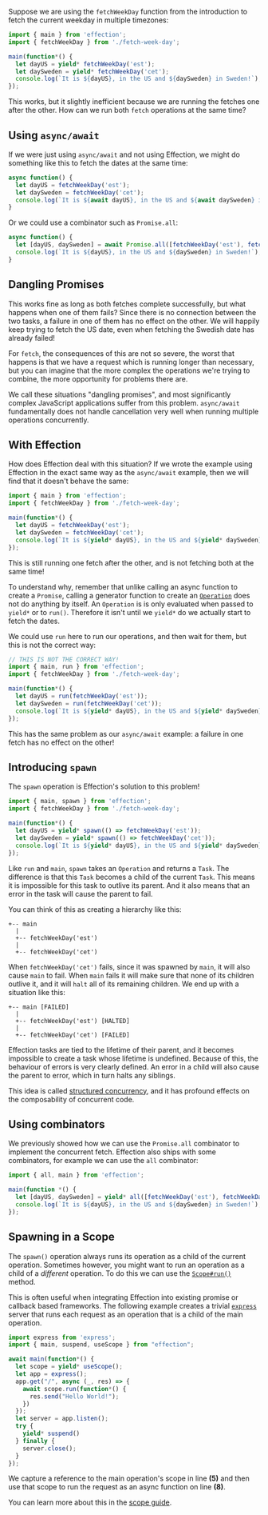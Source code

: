 Suppose we are using the `fetchWeekDay` function from the introduction to fetch the current weekday in multiple timezones:

``` javascript
import { main } from 'effection';
import { fetchWeekDay } from './fetch-week-day';

main(function*() {
  let dayUS = yield* fetchWeekDay('est');
  let daySweden = yield* fetchWeekDay('cet');
  console.log(`It is ${dayUS}, in the US and ${daySweden} in Sweden!`);
});
```

This works, but it slightly inefficient because we are running the fetches one
after the other. How can we run both `fetch` operations at the same time?

## Using `async/await`

If we were just using `async/await` and not using Effection, we might do
something like this to fetch the dates at the same time:

``` javascript
async function() {
  let dayUS = fetchWeekDay('est');
  let daySweden = fetchWeekDay('cet');
  console.log(`It is ${await dayUS}, in the US and ${await daySweden} in Sweden!`);
}
```

Or we could use a combinator such as `Promise.all`:

``` javascript
async function() {
  let [dayUS, daySweden] = await Promise.all([fetchWeekDay('est'), fetchWeekDay('cet')]);
  console.log(`It is ${dayUS}, in the US and ${daySweden} in Sweden!`);
}
```

## Dangling Promises

This works fine as long as both fetches complete successfully, but what happens
when one of them fails? Since there is no connection between the two tasks, a
failure in one of them has no effect on the other. We will happily keep trying
to fetch the US date, even when fetching the Swedish date has already failed!

For `fetch`, the consequences of this are not so severe, the worst that happens is
that we have a request which is running longer than necessary, but you can imagine
that the more complex the operations we're trying to combine, the more opportunity
for problems there are.

We call these situations "dangling promises", and most significantly complex
JavaScript applications suffer from this problem. `async/await` fundamentally does
not handle cancellation very well when running multiple operations concurrently.

## With Effection

How does Effection deal with this situation? If we wrote the example using
Effection in the exact same way as the `async/await` example, then we will find
that it doesn't behave the same:

``` javascript
import { main } from 'effection';
import { fetchWeekDay } from './fetch-week-day';

main(function*() {
  let dayUS = fetchWeekDay('est');
  let daySweden = fetchWeekDay('cet');
  console.log(`It is ${yield* dayUS}, in the US and ${yield* daySweden} in Sweden!`);
});
```

This is still running one fetch after the other, and is not fetching both at
the same time!

To understand why, remember that unlike calling an async function to
create a `Promise`, calling a generator function to create an
[`Operation`][Operation] does not do anything by itself. An `Operation` is
is only evaluated when passed to `yield*` or to `run()`. Therefore it isn't
until we `yield*` do we actually start to fetch the dates.

We could use `run` here to run our operations, and then wait for them, but this
is not the correct way:

``` javascript
// THIS IS NOT THE CORRECT WAY!
import { main, run } from 'effection';
import { fetchWeekDay } from './fetch-week-day';

main(function*() {
  let dayUS = run(fetchWeekDay('est'));
  let daySweden = run(fetchWeekDay('cet'));
  console.log(`It is ${yield* dayUS}, in the US and ${yield* daySweden} in Sweden!`);
});
```

This has the same problem as our `async/await` example: a failure in one fetch
has no effect on the other!

## Introducing `spawn`

The `spawn` operation is Effection's solution to this problem!

``` javascript
import { main, spawn } from 'effection';
import { fetchWeekDay } from './fetch-week-day';

main(function*() {
  let dayUS = yield* spawn(() => fetchWeekDay('est'));
  let daySweden = yield* spawn(() => fetchWeekDay('cet'));
  console.log(`It is ${yield* dayUS}, in the US and ${yield* daySweden} in Sweden!`);
});
```

Like `run` and `main`, `spawn` takes an `Operation` and returns a `Task`. The
difference is that this `Task` becomes a child of the current `Task`. This
means it is impossible for this task to outlive its parent. And it also means
that an error in the task will cause the parent to fail.

You can think of this as creating a hierarchy like this:

```
+-- main
  |
  +-- fetchWeekDay('est')
  |
  +-- fetchWeekDay('cet')
```

When `fetchWeekDay('cet')` fails, since it was spawned by `main`, it will also
cause `main` to fail. When `main` fails it will make sure that none of its
children outlive it, and it will `halt` all of its remaining children. We end
up with a situation like this:

```
+-- main [FAILED]
  |
  +-- fetchWeekDay('est') [HALTED]
  |
  +-- fetchWeekDay('cet') [FAILED]
```

Effection tasks are tied to the lifetime of their parent, and it becomes
impossible to create a task whose lifetime is undefined. Because of this, the
behaviour of errors is very clearly defined. An error in a child will also
cause the parent to error, which in turn halts any siblings.

This idea is called [structured concurrency], and it has profound effects on
the composability of concurrent code.

## Using combinators

We previously showed how we can use the `Promise.all` combinator to implement
the concurrent fetch. Effection also ships with some combinators, for example
we can use the `all` combinator:

``` javascript
import { all, main } from 'effection';

main(function *() {
  let [dayUS, daySweden] = yield* all([fetchWeekDay('est'), fetchWeekDay('cet')]);
  console.log(`It is ${dayUS}, in the US and ${daySweden} in Sweden!`);
});
```

## Spawning in a Scope

The `spawn()` operation always runs its operation as a child of the current
operation. Sometimes however, you might want to run an operation as a child of a
_different_ operation. To do this we can use the [`Scope#run()`][scope.run]
method.

This is often useful when integrating Effection into existing promise or
callback based frameworks. The following example creates a trivial
[`express`][express] server that runs each request as an operation that is
a child of the main operation.


```javascript {5,8}
import express from 'express';
import { main, suspend, useScope } from "effection";

await main(function*() {
  let scope = yield* useScope();
  let app = express();
  app.get("/", async (_, res) => {
    await scope.run(function*() {
      res.send("Hello World!");
    })
  });
  let server = app.listen();
  try {
    yield* suspend()
  } finally {
    server.close();
  }
});
```

We capture a reference to the main operation's scope in line **(5)**
and then use that scope to run the request as an async function on
line **(8)**.

You can learn more about this in the [scope guide](./scope).

[structured concurrency]: https://vorpus.org/blog/notes-on-structured-concurrency-or-go-statement-considered-harmful/
[express]: https://expressjs.org
[scope.run]: https://deno.land/x/effection/mod.ts?s=Scope#method_run_0
[Operation]: https://deno.land/x/effection/mod.ts?s=Operation
